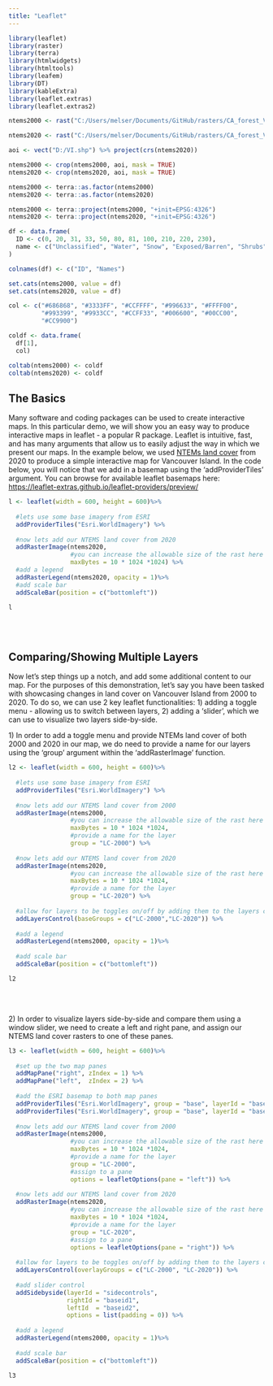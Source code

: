 ```yaml
---
title: "Leaflet"
---
```


```r

library(leaflet)
library(raster)
library(terra)
library(htmlwidgets)
library(htmltools)
library(leafem)
library(DT)
library(kableExtra)
library(leaflet.extras)
library(leaflet.extras2)

```

```r

ntems2000 <- rast("C:/Users/melser/Documents/GitHub/rasters/CA_forest_VLCE2_2000/CA_forest_VLCE2_2000.tif")

ntems2020 <- rast("C:/Users/melser/Documents/GitHub/rasters/CA_forest_VLCE2_2020/CA_forest_VLCE2_2020.tif")

aoi <- vect("D:/VI.shp") %>% project(crs(ntems2020))

ntems2000 <- crop(ntems2000, aoi, mask = TRUE)
ntems2020 <- crop(ntems2020, aoi, mask = TRUE)

ntems2000 <- terra::as.factor(ntems2000)
ntems2020 <- terra::as.factor(ntems2020)

ntems2000 <- terra::project(ntems2000, "+init=EPSG:4326")
ntems2020 <- terra::project(ntems2020, "+init=EPSG:4326")

df <- data.frame(
  ID <- c(0, 20, 31, 33, 50, 80, 81, 100, 210, 220, 230),
  name <- c("Unclassified", "Water", "Snow", "Exposed/Barren", "Shrubs", "Wetland", "Wetland-Treed", "Herbs", "Coniferous", "Broadleaf", "Mixed Wood")
)

colnames(df) <- c("ID", "Names")

set.cats(ntems2000, value = df)
set.cats(ntems2020, value = df)

col <- c("#686868", "#3333FF", "#CCFFFF", "#996633", "#FFFF00",
         "#993399", "#9933CC", "#CCFF33", "#006600", "#00CC00",
         "#CC9900")

coldf <- data.frame(
  df[1],
  col)

coltab(ntems2000) <- coldf
coltab(ntems2020) <- coldf

```

## **The Basics**

Many software and coding packages can be used to create interactive maps. In this particular demo, we will show you an easy way to produce interactive maps in leaflet - a popular R package. Leaflet is intuitive, fast, and has many arguments that allow us to easily adjust the way in which we present our maps. In the example below, we used [NTEMs land cover](https://opendata.nfis.org/mapserver/nfis-change_eng.html) from 2020 to produce a simple interactive map for Vancouver Island. In the code below, you will notice that we add in a basemap using the 'addProviderTiles' argument. You can browse for available leaflet basemaps here: <https://leaflet-extras.github.io/leaflet-providers/preview/>

```r


l <- leaflet(width = 600, height = 600)%>%
  
  #lets use some base imagery from ESRI
  addProviderTiles("Esri.WorldImagery") %>%
  
  #now lets add our NTEMS land cover from 2020
  addRasterImage(ntems2020, 
                 #you can increase the allowable size of the rast here
                 maxBytes = 10 * 1024 *1024) %>%
  #add a legend
  addRasterLegend(ntems2020, opacity = 1)%>%
  #add scale bar
  addScaleBar(position = c("bottomleft"))


```

```r
l
```

<br> <br>

## **Comparing/Showing Multiple Layers**

Now let's step things up a notch, and add some additional content to our map. For the purposes of this demonstration, let's say you have been tasked with showcasing changes in land cover on Vancouver Island from 2000 to 2020. To do so, we can use 2 key leaflet functionalities: 1) adding a toggle menu - allowing us to switch between layers, 2) adding a 'slider', which we can use to visualize two layers side-by-side.

1\) In order to add a toggle menu and provide NTEMs land cover of both 2000 and 2020 in our map, we do need to provide a name for our layers using the 'group' argument within the 'addRasterImage' function.

```r


l2 <- leaflet(width = 600, height = 600)%>%
  
  #lets use some base imagery from ESRI
  addProviderTiles("Esri.WorldImagery") %>%
  
  #now lets add our NTEMS land cover from 2000
  addRasterImage(ntems2000, 
                 #you can increase the allowable size of the rast here
                 maxBytes = 10 * 1024 *1024,
                 #provide a name for the layer
                 group = "LC-2000") %>%
  
  #now lets add our NTEMS land cover from 2020
  addRasterImage(ntems2020, 
                 #you can increase the allowable size of the rast here
                 maxBytes = 10 * 1024 *1024,
                 #provide a name for the layer
                 group = "LC-2020") %>%
  
  #allow for layers to be toggles on/off by adding them to the layers control
  addLayersControl(baseGroups = c("LC-2000","LC-2020")) %>%
  
  #add a legend
  addRasterLegend(ntems2000, opacity = 1)%>%
  
  #add scale bar
  addScaleBar(position = c("bottomleft"))


```

```r
l2
```

<br> <br>

2\) In order to visualize layers side-by-side and compare them using a window slider, we need to create a left and right pane, and assign our NTEMS land cover rasters to one of these panes.

```r


l3 <- leaflet(width = 600, height = 600)%>%
  
  #set up the two map panes
  addMapPane("right", zIndex = 1) %>%
  addMapPane("left",  zIndex = 2) %>%
  
  #add the ESRI basemap to both map panes
  addProviderTiles("Esri.WorldImagery", group = "base", layerId = "baseid1", options = pathOptions(pane = "right")) %>%
  addProviderTiles("Esri.WorldImagery", group = "base", layerId = "baseid2", options = pathOptions(pane = "left")) %>%
  
  #now lets add our NTEMS land cover from 2000
  addRasterImage(ntems2000, 
                 #you can increase the allowable size of the rast here
                 maxBytes = 10 * 1024 *1024,
                 #provide a name for the layer
                 group = "LC-2000",
                 #assign to a pane
                 options = leafletOptions(pane = "left")) %>%
  
  #now lets add our NTEMS land cover from 2020
  addRasterImage(ntems2020, 
                 #you can increase the allowable size of the rast here
                 maxBytes = 10 * 1024 *1024,
                 #provide a name for the layer
                 group = "LC-2020",
                 #assign to a pane
                 options = leafletOptions(pane = "right")) %>%
  
  #allow for layers to be toggles on/off by adding them to the layers control
  addLayersControl(overlayGroups = c("LC-2000", "LC-2020")) %>%
  
  #add slider control
  addSidebyside(layerId = "sidecontrols",
                rightId = "baseid1",
                leftId  = "baseid2",
                options = list(padding = 0)) %>%
  
  #add a legend
  addRasterLegend(ntems2000, opacity = 1)%>%
  
  #add scale bar
  addScaleBar(position = c("bottomleft"))


```

```r
l3
```
